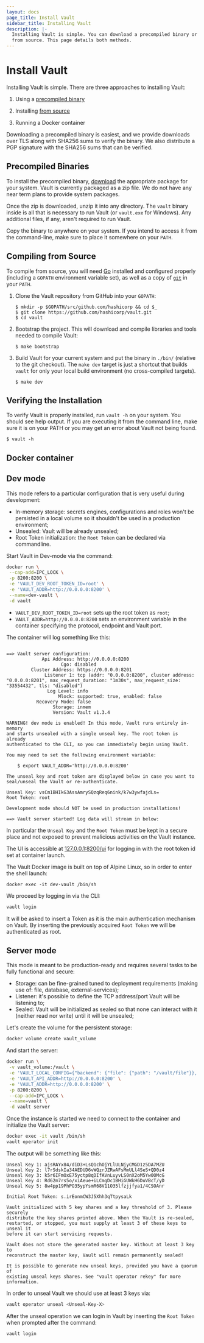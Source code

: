```yaml
---
layout: docs
page_title: Install Vault
sidebar_title: Installing Vault
description: |-
  Installing Vault is simple. You can download a precompiled binary or compile
  from source. This page details both methods.
---
```


# Install Vault

Installing Vault is simple. There are three approaches to installing Vault:

1. Using a [precompiled binary](#precompiled-binaries)

1. Installing [from source](#compiling-from-source)

1. Running a Docker container

Downloading a precompiled binary is easiest, and we provide downloads over TLS
along with SHA256 sums to verify the binary. We also distribute a PGP signature
with the SHA256 sums that can be verified.

## Precompiled Binaries

To install the precompiled binary, [download](/downloads) the appropriate
package for your system. Vault is currently packaged as a zip file. We do not
have any near term plans to provide system packages.

Once the zip is downloaded, unzip it into any directory. The `vault` binary
inside is all that is necessary to run Vault (or `vault.exe` for Windows). Any
additional files, if any, aren't required to run Vault.

Copy the binary to anywhere on your system. If you intend to access it from the
command-line, make sure to place it somewhere on your `PATH`.

## Compiling from Source

To compile from source, you will need [Go](https://golang.org) installed and
configured properly (including a `GOPATH` environment variable set), as well
as a copy of [`git`](https://www.git-scm.com/) in your `PATH`.

1. Clone the Vault repository from GitHub into your `GOPATH`:


    ```shell
    $ mkdir -p $GOPATH/src/github.com/hashicorp && cd $_
    $ git clone https://github.com/hashicorp/vault.git
    $ cd vault
    ```

1. Bootstrap the project. This will download and compile libraries and tools
   needed to compile Vault:


    ```shell
    $ make bootstrap
    ```

1. Build Vault for your current system and put the
   binary in `./bin/` (relative to the git checkout). The `make dev` target is
   just a shortcut that builds `vault` for only your local build environment (no
   cross-compiled targets).


    ```shell
    $ make dev
    ```

## Verifying the Installation

To verify Vault is properly installed, run `vault -h` on your system. You should
see help output. If you are executing it from the command line, make sure it is
on your PATH or you may get an error about Vault not being found.

```shell
$ vault -h
```


## Docker container

## Dev mode

This mode refers to a particular configuration that is very useful during development:
* In-memory storage: secrets engines, configurations and roles won't be persisted in a local volume so it shouldn't be used in a production environment;
* Unsealed: Vault will be already unsealed;
* Root Token initialization: the `Root Token` can be declared via commandline.

Start Vault in Dev-mode via the command:
```sh
docker run \
 --cap-add=IPC_LOCK \
 -p 8200:8200 \
 -e 'VAULT_DEV_ROOT_TOKEN_ID=root' \
 -e 'VAULT_ADDR=http://0.0.0.0:8200' \
 --name=dev-vault \
 -d vault
``` 

* `VAULT_DEV_ROOT_TOKEN_ID=root` sets up the root token as `root`;
* `VAULT_ADDR=http://0.0.0.0:8200` sets an environment variable in the container specifying the protocol, endpoint and Vault port.

The container will log something like this:
```

==> Vault server configuration:
             Api Address: http://0.0.0.0:8200
                    Cgo: disabled
         Cluster Address: https://0.0.0.0:8201
              Listener 1: tcp (addr: "0.0.0.0:8200", cluster address: "0.0.0.0:8201", max_request_duration: "1m30s", max_request_size: "33554432", tls: "disabled")
               Log Level: info
                   Mlock: supported: true, enabled: false
           Recovery Mode: false
                 Storage: inmem
                 Version: Vault v1.3.4

WARNING! dev mode is enabled! In this mode, Vault runs entirely in-memory
and starts unsealed with a single unseal key. The root token is already
authenticated to the CLI, so you can immediately begin using Vault.

You may need to set the following environment variable:

    $ export VAULT_ADDR='http://0.0.0.0:8200'

The unseal key and root token are displayed below in case you want to
seal/unseal the Vault or re-authenticate.

Unseal Key: vsCm1BHIkG3AssAmrySQzqReq6nink/k7w3ywfajdLs=
Root Token: root

Development mode should NOT be used in production installations!

==> Vault server started! Log data will stream in below:
```

In particular the `Unseal Key` and the `Root Token` must be kept in a secure place and not exposed to prevent malicious activities on the Vault instance.

The UI is accessible at [127.0.0.1:8200/ui](127.0.0.1:8200/ui) for logging in with the root token id set at container launch.

The Vault Docker image is built on top of Alpine Linux, so in order to enter the shell launch:

```shell
docker exec -it dev-vault /bin/sh
```

We proceed by logging in via the CLI:
```sh
vault login
```
It will be asked to insert a Token as it is the main authentication mechanism on Vault. By inserting the previously acquired `Root Token` we will be authenticated as root.

## Server mode

This mode is meant to be production-ready and requires several tasks to be fully functional and secure:
* Storage: can be fine-grained tuned to deployment requirements (making use of: file, database, external-services);
* Listener: it's possible to define the TCP address/port Vault will be listening to;
* Sealed:  Vault will be initialized as sealed so that none can interact with it (neither read nor write) until it will be unsealed;

Let's create the volume for the persistent storage:
```sh
docker volume create vault_volume
```
And start the server:
```sh
docker run \
 -v vault_volume:/vault \
 -e 'VAULT_LOCAL_CONFIG={"backend": {"file": {"path": "/vault/file"}}, "default_lease_ttl": "168h", "max_lease_ttl": "720h",  "listener": {"tcp": {"address": "0.0.0.0:8200", "tls_disable": "true"}}}' \
 -e 'VAULT_API_ADDR=http://0.0.0.0:8200' \
 -e 'VAULT_ADDR=http://0.0.0.0:8200' \
 -p 8200:8200 \
 --cap-add=IPC_LOCK \
 --name=vault \
 -d vault server   
```

Once the instance is started we need to connect to the container and initialize the Vault server:
```sh
docker exec -it vault /bin/sh
vault operator init
```

The output will be something like this:
```
Unseal Key 1: ajsRAYx84/diD3+LsQ1chOjYLlULNjyCMGD1z5DA7MZU
Unseal Key 2: l7rSdskIa34AEDUD6vWQzrJZRwAFsMmULl4SeS+QD0z4
Unseal Key 3: k5r6IFmOxE75yctp8qDIfAVnLuyvLS0nX2oM5Yw0OMcG
Unseal Key 4: Rd62m7rs5o/xiAeue+iLCmgDc1BHiGUWkH6DuVBcT/yD
Unseal Key 5: 8w4pp19PhPO35ypYsmR68V11O35lfzjjfya1/4CSOAnr

Initial Root Token: s.irEonmCW3J5Xhh3qTtpysaLk

Vault initialized with 5 key shares and a key threshold of 3. Please securely
distribute the key shares printed above. When the Vault is re-sealed,
restarted, or stopped, you must supply at least 3 of these keys to unseal it
before it can start servicing requests.

Vault does not store the generated master key. Without at least 3 key to
reconstruct the master key, Vault will remain permanently sealed!

It is possible to generate new unseal keys, provided you have a quorum of
existing unseal keys shares. See "vault operator rekey" for more information.
```

In order to unseal Vault we should use at least 3 keys via:
```sh
vault operator unseal <Unseal-Key-X>
```

After the unseal operation we can login in Vault by inserting the `Root Token` when prompted after the command:
```sh
vault login
```
